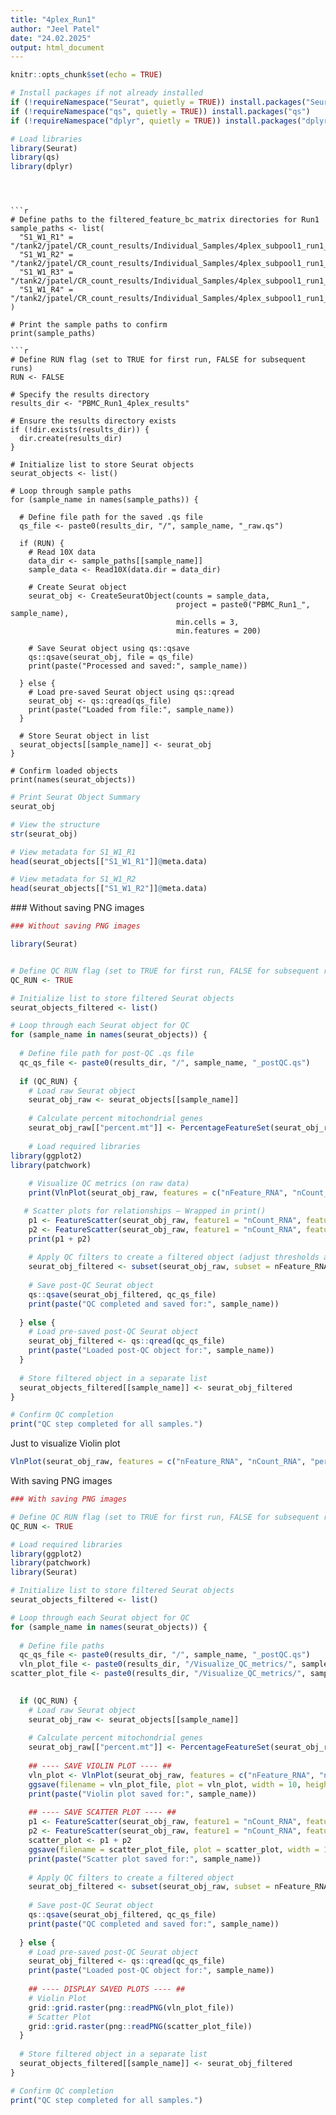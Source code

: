 ```yaml
---
title: "4plex_Run1"
author: "Jeel Patel"
date: "24.02.2025"
output: html_document
---
```


```r
knitr::opts_chunk$set(echo = TRUE)
```

```r

# Install packages if not already installed
if (!requireNamespace("Seurat", quietly = TRUE)) install.packages("Seurat")
if (!requireNamespace("qs", quietly = TRUE)) install.packages("qs")
if (!requireNamespace("dplyr", quietly = TRUE)) install.packages("dplyr")

# Load libraries
library(Seurat)
library(qs)
library(dplyr)

```
```



```r

# Define paths to the filtered_feature_bc_matrix directories for Run1
sample_paths <- list(
  "S1_W1_R1" = "/tank2/jpatel/CR_count_results/Individual_Samples/4plex_subpool1_run1_CRC/S1_W1_R1_count/outs/filtered_feature_bc_matrix",
  "S1_W1_R2" = "/tank2/jpatel/CR_count_results/Individual_Samples/4plex_subpool1_run1_CRC/S1_W1_R2_count/outs/filtered_feature_bc_matrix",
  "S1_W1_R3" = "/tank2/jpatel/CR_count_results/Individual_Samples/4plex_subpool1_run1_CRC/S1_W1_R3_count/outs/filtered_feature_bc_matrix",
  "S1_W1_R4" = "/tank2/jpatel/CR_count_results/Individual_Samples/4plex_subpool1_run1_CRC/S1_W1_R4_count/outs/filtered_feature_bc_matrix"
)

# Print the sample paths to confirm
print(sample_paths)

```

```
```r
# Define RUN flag (set to TRUE for first run, FALSE for subsequent runs)
RUN <- FALSE

# Specify the results directory
results_dir <- "PBMC_Run1_4plex_results"

# Ensure the results directory exists
if (!dir.exists(results_dir)) {
  dir.create(results_dir)
}

# Initialize list to store Seurat objects
seurat_objects <- list()

# Loop through sample paths
for (sample_name in names(sample_paths)) {
  
  # Define file path for the saved .qs file
  qs_file <- paste0(results_dir, "/", sample_name, "_raw.qs")
  
  if (RUN) {
    # Read 10X data
    data_dir <- sample_paths[[sample_name]]
    sample_data <- Read10X(data.dir = data_dir)
    
    # Create Seurat object
    seurat_obj <- CreateSeuratObject(counts = sample_data, 
                                     project = paste0("PBMC_Run1_", sample_name), 
                                     min.cells = 3, 
                                     min.features = 200)
    
    # Save Seurat object using qs::qsave
    qs::qsave(seurat_obj, file = qs_file)
    print(paste("Processed and saved:", sample_name))
    
  } else {
    # Load pre-saved Seurat object using qs::qread
    seurat_obj <- qs::qread(qs_file)
    print(paste("Loaded from file:", sample_name))
  }
  
  # Store Seurat object in list
  seurat_objects[[sample_name]] <- seurat_obj
}

# Confirm loaded objects
print(names(seurat_objects))

```

```r
# Print Seurat Object Summary
seurat_obj

# View the structure
str(seurat_obj)

# View metadata for S1_W1_R1
head(seurat_objects[["S1_W1_R1"]]@meta.data)

# View metadata for S1_W1_R2
head(seurat_objects[["S1_W1_R2"]]@meta.data)
```



################################################################################
##################### ### Without saving PNG images ############################


```r


### Without saving PNG images

library(Seurat)


# Define QC RUN flag (set to TRUE for first run, FALSE for subsequent runs)
QC_RUN <- TRUE

# Initialize list to store filtered Seurat objects
seurat_objects_filtered <- list()

# Loop through each Seurat object for QC
for (sample_name in names(seurat_objects)) {
  
  # Define file path for post-QC .qs file
  qc_qs_file <- paste0(results_dir, "/", sample_name, "_postQC.qs")
  
  if (QC_RUN) {
    # Load raw Seurat object
    seurat_obj_raw <- seurat_objects[[sample_name]]
    
    # Calculate percent mitochondrial genes
    seurat_obj_raw[["percent.mt"]] <- PercentageFeatureSet(seurat_obj_raw, pattern = "^MT-")
    
    # Load required libraries
library(ggplot2)
library(patchwork)
    
    # Visualize QC metrics (on raw data)
    print(VlnPlot(seurat_obj_raw, features = c("nFeature_RNA", "nCount_RNA", "percent.mt"), ncol = 3))

   # Scatter plots for relationships — Wrapped in print()
    p1 <- FeatureScatter(seurat_obj_raw, feature1 = "nCount_RNA", feature2 = "percent.mt")
    p2 <- FeatureScatter(seurat_obj_raw, feature1 = "nCount_RNA", feature2 = "nFeature_RNA")
    print(p1 + p2)
    
    # Apply QC filters to create a filtered object (adjust thresholds as needed)
    seurat_obj_filtered <- subset(seurat_obj_raw, subset = nFeature_RNA > 200 & nFeature_RNA < 2500 & percent.mt < 5)
    
    # Save post-QC Seurat object
    qs::qsave(seurat_obj_filtered, qc_qs_file)
    print(paste("QC completed and saved for:", sample_name))
    
  } else {
    # Load pre-saved post-QC Seurat object
    seurat_obj_filtered <- qs::qread(qc_qs_file)
    print(paste("Loaded post-QC object for:", sample_name))
  }
  
  # Store filtered object in a separate list
  seurat_objects_filtered[[sample_name]] <- seurat_obj_filtered
}

# Confirm QC completion
print("QC step completed for all samples.")

```


####################### Just to visualize Violin plot ##########################

```r
VlnPlot(seurat_obj_raw, features = c("nFeature_RNA", "nCount_RNA", "percent.mt"), ncol = 3)

```




################################################################################
######################### With saving PNG images ###############################


```r

### With saving PNG images

# Define QC RUN flag (set to TRUE for first run, FALSE for subsequent runs)
QC_RUN <- TRUE

# Load required libraries
library(ggplot2)
library(patchwork)
library(Seurat)

# Initialize list to store filtered Seurat objects
seurat_objects_filtered <- list()

# Loop through each Seurat object for QC
for (sample_name in names(seurat_objects)) {
  
  # Define file paths
  qc_qs_file <- paste0(results_dir, "/", sample_name, "_postQC.qs")
  vln_plot_file <- paste0(results_dir, "/Visualize_QC_metrics/", sample_name, "_vln_plot.png")
scatter_plot_file <- paste0(results_dir, "/Visualize_QC_metrics/", sample_name, "_scatter_plot.png")

  
  if (QC_RUN) {
    # Load raw Seurat object
    seurat_obj_raw <- seurat_objects[[sample_name]]
    
    # Calculate percent mitochondrial genes
    seurat_obj_raw[["percent.mt"]] <- PercentageFeatureSet(seurat_obj_raw, pattern = "^MT-")
    
    ## ---- SAVE VIOLIN PLOT ---- ##
    vln_plot <- VlnPlot(seurat_obj_raw, features = c("nFeature_RNA", "nCount_RNA", "percent.mt"), ncol = 3)
    ggsave(filename = vln_plot_file, plot = vln_plot, width = 10, height = 5, dpi = 300)
    print(paste("Violin plot saved for:", sample_name))
    
    ## ---- SAVE SCATTER PLOT ---- ##
    p1 <- FeatureScatter(seurat_obj_raw, feature1 = "nCount_RNA", feature2 = "percent.mt")
    p2 <- FeatureScatter(seurat_obj_raw, feature1 = "nCount_RNA", feature2 = "nFeature_RNA")
    scatter_plot <- p1 + p2
    ggsave(filename = scatter_plot_file, plot = scatter_plot, width = 10, height = 5, dpi = 300)
    print(paste("Scatter plot saved for:", sample_name))
    
    # Apply QC filters to create a filtered object
    seurat_obj_filtered <- subset(seurat_obj_raw, subset = nFeature_RNA > 200 & nFeature_RNA < 2500 & percent.mt < 5)
    
    # Save post-QC Seurat object
    qs::qsave(seurat_obj_filtered, qc_qs_file)
    print(paste("QC completed and saved for:", sample_name))
    
  } else {
    # Load pre-saved post-QC Seurat object
    seurat_obj_filtered <- qs::qread(qc_qs_file)
    print(paste("Loaded post-QC object for:", sample_name))
    
    ## ---- DISPLAY SAVED PLOTS ---- ##
    # Violin Plot
    grid::grid.raster(png::readPNG(vln_plot_file))
    # Scatter Plot
    grid::grid.raster(png::readPNG(scatter_plot_file))
  }
  
  # Store filtered object in a separate list
  seurat_objects_filtered[[sample_name]] <- seurat_obj_filtered
}

# Confirm QC completion
print("QC step completed for all samples.")


```



